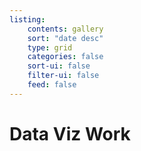 ```yaml
---
listing:
    contents: gallery
    sort: "date desc"
    type: grid
    categories: false
    sort-ui: false
    filter-ui: false
    feed: false
---
```


<h1> Data Viz Work </h1>

<br>
<br>

